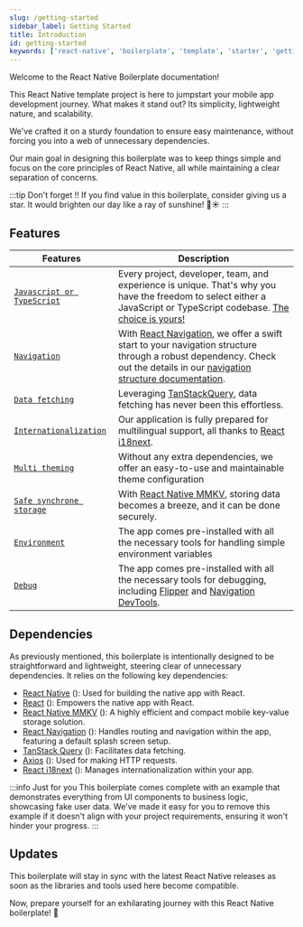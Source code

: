 ```yaml
---
slug: /getting-started
sidebar_label: Getting Started
title: Introduction
id: getting-started
keywords: ['react-native', 'boilerplate', 'template', 'starter', 'getting started']
---
```


Welcome to the React Native Boilerplate documentation!
<Tom />

This React Native template project is here to jumpstart your mobile app development journey.
What makes it stand out? Its simplicity, lightweight nature, and scalability.

We've crafted it on a sturdy foundation to ensure easy maintenance, without forcing you into a web of unnecessary dependencies.

Our main goal in designing this boilerplate was to keep things simple and focus on the core principles of React Native,
all while maintaining a clear separation of concerns.

:::tip Don't forget !!
If you find value in this boilerplate, consider giving us a star. It would brighten our day like a ray of sunshine! 🌈☀️
:::

## Features

| Features                                                               | Description                                                                                                                                                                                                            |
| ---------------------------------------------------------------------- |----------------------------------------------------------------------------------------------------------------------------------------------------------------------------------------------------------------------- |
| [`Javascript or TypeScript`](/docs/installation#using-the-boilerplate) | Every project, developer, team, and experience is unique. That's why you have the freedom to select either a JavaScript or TypeScript codebase. [The choice is yours!](/docs/installation#using-the-boilerplate)       |
| [`Navigation`](/docs/navigate)                                         | With [React Navigation](https://reactnavigation.org/), we offer a swift start to your navigation structure through a robust dependency. Check out the details in our [navigation structure documentation](/docs/navigate#navigation-structure). |
| [`Data fetching`](/docs/data-fetching)️                                 | Leveraging [TanStackQuery](https://react-query.tanstack.com/), data fetching has never been this effortless.                                                                                                                                         |
| [`Internationalization`](/docs/internationalization)                                          | Our application is fully prepared for multilingual support, all thanks to [React i18next](https://react.i18next.com/).                                                                                                                        |
| [`Multi theming`](/docs/theming/how-to-use)                            | Without any extra dependencies, we offer an easy-to-use and maintainable theme configuration                                                                                                                           |
| [`Safe synchrone storage`](/docs/storage)                              | With [React Native MMKV](https://github.com/mrousavy/react-native-mmkv), storing data becomes a breeze, and it can be done securely.                                                                                                                             |
| [`Environment`](/docs/environment)                                     | The app comes pre-installed with all the necessary tools for handling simple environment variables                                                                                                                     |
| [`Debug`](/docs/debugging)                                             | The app comes pre-installed with all the necessary tools for debugging, including [Flipper](https://fbflipper.com/) and [Navigation DevTools](https://www.npmjs.com/package/@react-navigation/devtools).               |


## Dependencies

As previously mentioned, this boilerplate is intentionally designed to be straightforward and lightweight, steering clear of unnecessary dependencies. It relies on the following key dependencies:

- [React Native](https://reactnative.dev/) (**<VersionReader name="react-native"/>**): Used for building the native app with React.
- [React](https://react.dev/) (**<VersionReader name="react"/>**): Empowers the native app with React.
- [React Native MMKV](https://github.com/mrousavy/react-native-mmkv) (**<VersionReader name="react-native-mmkv"/>**): A highly efficient and compact mobile key-value storage solution.
- [React Navigation](https://reactnavigation.org/) (**<VersionReader name="@react-navigation/native"/>**): Handles routing and navigation within the app, featuring a default splash screen setup.
- [TanStack Query](https://tanstack.com/query/latest) (**<VersionReader name="@tanstack/react-query"/>**): Facilitates data fetching.
- [Axios](https://axios-http.com/fr/docs/intro) (**<VersionReader name="axios"/>**): Used for making HTTP requests.
- [React i18next](https://github.com/i18next/react-i18next) (**<VersionReader name="react-i18next"/>**): Manages internationalization within your app.

:::info Just for you
This boilerplate comes complete with an example that demonstrates everything from UI components to business logic, showcasing fake user data. We've made it easy for you to remove this example if it doesn't align with your project requirements, ensuring it won't hinder your progress.
:::

## Updates

This boilerplate will stay in sync with the latest React Native releases as soon as the libraries and tools used here become compatible.

Now, prepare yourself for an exhilarating journey with this React Native boilerplate! 🚀

